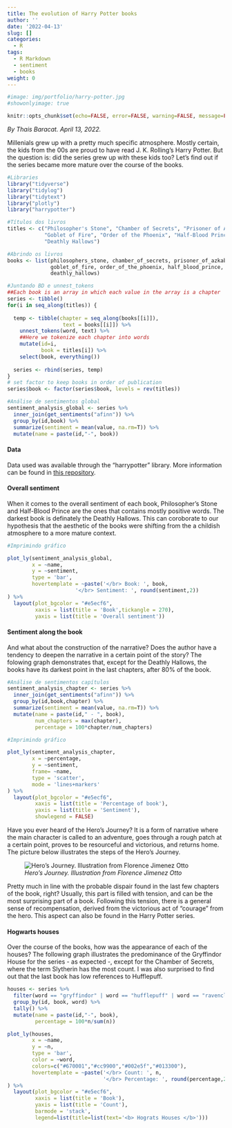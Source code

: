---
title: The evolution of Harry Potter books
author: ''
date: '2022-04-13'
slug: []
categories:
  - R
tags:
  - R Markdown
  - sentiment
  - books
weight: 0
---

```{r}
#image: img/portfolio/harry-potter.jpg
#showonlyimage: true
```


```{r, echo=FALSE}
knitr::opts_chunk$set(echo=FALSE, error=FALSE, warning=FALSE, message=FALSE)
```

*By Thais Baracat. April 13, 2022.* <p>

Millenials grew up with a pretty much specific atmosphere. Mostly certain, the kids from the 00s are proud to have read J. K. Rolling's Harry Potter. But the question is: did the series grew up with these kids too? Let's find out if the series became more mature over the course of the books.

```{r}
#Libraries
library("tidyverse")
library("tidylog")
library("tidytext")
library("plotly")
library("harrypotter")
```

```{r}
#Títulos dos livros
titles <- c("Philosopher's Stone", "Chamber of Secrets", "Prisoner of Azkaban",
            "Goblet of Fire", "Order of the Phoenix", "Half-Blood Prince",
            "Deathly Hallows")

```

```{r}
#Abrindo os livros
books <- list(philosophers_stone, chamber_of_secrets, prisoner_of_azkaban,
              goblet_of_fire, order_of_the_phoenix, half_blood_prince,
              deathly_hallows)
```

```{r}
#Juntando BD e unnest_tokens
##Each book is an array in which each value in the array is a chapter 
series <- tibble()
for(i in seq_along(titles)) {
  
  temp <- tibble(chapter = seq_along(books[[i]]),
                  text = books[[i]]) %>%
    unnest_tokens(word, text) %>%
    ##Here we tokenize each chapter into words
    mutate(id=i,
           book = titles[i]) %>%
    select(book, everything())
  
  series <- rbind(series, temp)
}
# set factor to keep books in order of publication
series$book <- factor(series$book, levels = rev(titles))
```

```{r}
#Análise de sentimentos global
sentiment_analysis_global <- series %>%
  inner_join(get_sentiments("afinn")) %>%
  group_by(id,book) %>% 
  summarize(sentiment = mean(value, na.rm=T)) %>% 
  mutate(name = paste(id,"-", book))
```

#### Data

Data used was available through the "harrypotter" library. More information can be found in [this repository].


#### Overall sentiment

When it comes to the overall sentiment of each book, Philosopher's Stone and Half-Blood Prince are the ones that contains mostly positive words. The darkest book is definately the Deathly Hallows. This can coroborate to our hypothesis that the aesthetic of the books were shifting from the a childish atmosphere to a more mature context.

```{r}
#Imprimindo gráfico

plot_ly(sentiment_analysis_global,
        x = ~name, 
        y = ~sentiment,
        type = 'bar',
        hovertemplate = ~paste('</br> Book: ', book,
                      '</br> Sentiment: ', round(sentiment,2))
) %>% 
  layout(plot_bgcolor = "#e5ecf6", 
         xaxis = list(title = 'Book',tickangle = 270), 
         yaxis = list(title = 'Overall sentiment'))
```



#### Sentiment along the book

And what about the construction of the narrative? Does the author have a tendency to deepen the narrative in a certain point of the story? The folowing graph demonstrates that, except for the Deathly Hallows, the books have its darkest point in the last chapters, after 80% of the book. 

```{r}
#Análise de sentimentos capítulos
sentiment_analysis_chapter <- series %>%
  inner_join(get_sentiments("afinn")) %>%
  group_by(id,book,chapter) %>% 
  summarize(sentiment = mean(value, na.rm=T)) %>% 
  mutate(name = paste(id," - ", book),
         num_chapters = max(chapter),
         percentage = 100*chapter/num_chapters)
```

```{r}
#Imprimindo gráfico

plot_ly(sentiment_analysis_chapter,
        x = ~percentage, 
        y = ~sentiment, 
        frame= ~name,
        type = 'scatter', 
        mode = 'lines+markers'
) %>% 
  layout(plot_bgcolor = "#e5ecf6", 
         xaxis = list(title = 'Percentage of book'), 
         yaxis = list(title = 'Sentiment'),
         showlegend = FALSE)
```


<p>
Have you ever heard of the Hero's Journey? It is a form of narrative where the main character is called to an adventure, goes through a rough patch at a certain point, proves to be resourceful and victorious, and returns home. The picture below illustrates the steps of the Hero's Journey. 

![*Hero's Journey. Illustration from Florence Jimenez Otto*][1]

<p>
Pretty much in line with the probable dispair found in the last few chapters of the book, right? Usually, this part is filled with tension, and can be the most surprising part of a book. Following this tension, there is a general sense of recompensation, derived from the victorious act of "courage" from the hero. This aspect can also be found in the Harry Potter series.

#### Hogwarts houses

Over the course of the books, how was the appearance of each of the houses? The following graph illustrates the predominance of the Gryffindor House for the series - as expected -, except for the Chamber of Secrets, where the term Slytherin has the most count. I was also surprised to find out that the last book has low references to Hufflepuff. 

```{r}
houses <- series %>% 
  filter(word == "gryffindor" | word == "hufflepuff" | word == "ravenclaw" | word == "slytherin") %>% 
  group_by(id, book, word) %>% 
  tally() %>% 
  mutate(name = paste(id,"-", book),
         percentage = 100*n/sum(n))
```

```{r}
plot_ly(houses,
        x = ~name, 
        y = ~n,
        type = 'bar',
        color = ~word,
        colors=c("#670001","#cc9900","#002e5f","#013300"),
        hovertemplate = ~paste('</br> Count: ', n,
                               '</br> Percentage: ', round(percentage,2))
) %>% 
  layout(plot_bgcolor = "#e5ecf6", 
         xaxis = list(title = 'Book'), 
         yaxis = list(title = 'Count'),
         barmode = 'stack',
         legend=list(title=list(text='<b> Hograts Houses </b>')))
```


[this repository]: https://github.com/bradleyboehmke/harrypotter
[1]: /img/portfolio/hero-journey.png
